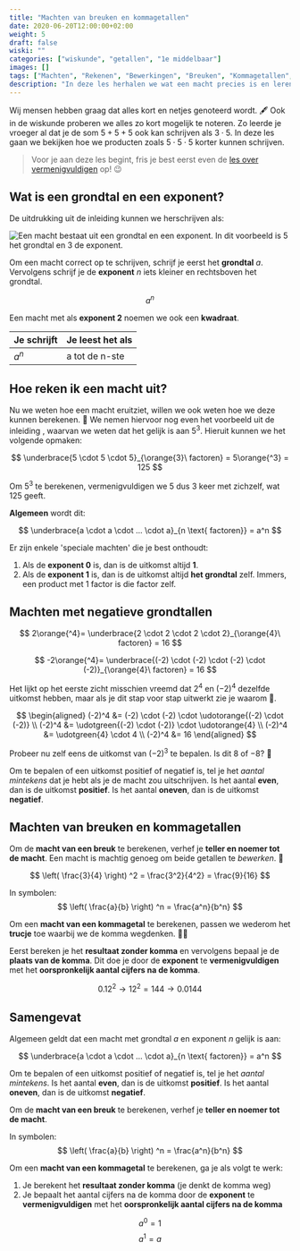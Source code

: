 ```yaml
---
title: "Machten van breuken en kommagetallen"
date: 2020-06-20T12:00:00+02:00
weight: 5
draft: false
wiski: ""
categories: ["wiskunde", "getallen", "1e middelbaar"]
images: []
tags: ["Machten", "Rekenen", "Bewerkingen", "Breuken", "Kommagetallen", "Rationale getallen"]
description: "In deze les herhalen we wat een macht precies is en leren we de macht te nemen van breuken en kommagetallen."
---
```

Wij mensen hebben graag dat alles kort en netjes genoteerd wordt. 🖋️ Ook in
de wiskunde proberen we alles zo kort mogelijk te noteren. Zo leerde je vroeger al
dat je de som $5 + 5 + 5$ ook kan schrijven als $3 \cdot 5$. In deze les gaan we bekijken 
hoe we producten zoals $5 \cdot 5 \cdot 5$ korter kunnen schrijven.

> Voor je aan deze les begint, fris je best eerst even de [les over vermenigvuldigen](./rekenen_gehele_getallen) op! 😉

## Wat is een grondtal en een exponent?
De uitdrukking uit de inleiding kunnen we herschrijven als: 

![Een macht bestaat uit een grondtal en een exponent. In dit voorbeeld is 5 het grondtal en 3 de exponent.](img/terminologie.png)

Om een macht correct op te schrijven, schrijf je
eerst het **grondtal** $a$. Vervolgens schrijf je de **exponent** $n$ iets kleiner
en rechtsboven het grondtal.

$$
 a^n 
$$

Een macht met als **exponent $2$** noemen we ook een **kwadraat**.

| Je schrijft | Je leest het als |
|-------------|------------------|
| $a^n$       | a tot de n-ste   |

## Hoe reken ik een macht uit?
Nu we weten hoe een macht eruitziet, willen we ook weten hoe we deze kunnen berekenen. 🧮 We nemen hiervoor nog
even het voorbeeld uit de inleiding <Mute text="($5 \cdot 5 \cdot 5$)"/>, waarvan we weten dat het gelijk is aan
$5^3$. Hieruit kunnen we het volgende opmaken:

$$
 \underbrace{5 \cdot 5 \cdot 5}_{\orange{3}\ factoren} = 5\orange{^3} = 125
$$

Om $5^3$ te berekenen, vermenigvuldigen we $5$ dus $3$ keer met zichzelf, wat
$125$ geeft. 

**Algemeen** wordt dit:

$$
 \underbrace{a \cdot a \cdot ... \cdot a}_{n \text{ factoren}} = a^n 
$$

<Attention title="Speciale machten">

Er zijn enkele 'speciale machten' die je best onthoudt:

1. Als de **exponent $0$** is, dan is de uitkomst altijd **$1$**.
2. Als de **exponent $1$** is, dan is de uitkomst altijd **het grondtal** zelf. Immers, een product met $1$ factor is die factor zelf.
   
</Attention>

## Machten met negatieve grondtallen
$$
 2\orange{^4}= \underbrace{2 \cdot 2 \cdot 2 \cdot 2}_{\orange{4}\ factoren} = 16
$$

$$
 -2\orange{^4}= \underbrace{(-2) \cdot (-2) \cdot (-2) \cdot (-2)}_{\orange{4}\ factoren} = 16
$$

Het lijkt op het eerste zicht misschien vreemd dat $2^4$ en $(-2)^4$ dezelfde uitkomst hebben, maar als je dit stap voor stap uitwerkt zie je waarom 💪.

$$
\begin{aligned}
(-2)^4 &= (-2) \cdot (-2) \cdot \udotorange{(-2) \cdot (-2)} \\
(-2)^4 &= \udotgreen{(-2) \cdot (-2)} \cdot \udotorange{4} \\
(-2)^4 &= \udotgreen{4} \cdot 4 \\
(-2)^4 &= 16
\end{aligned}
$$

Probeer nu zelf eens de uitkomst van $(-2)^3$ te bepalen. Is dit $8$ of $-8$? 🧐

Om te bepalen of een uitkomst positief of negatief is, tel je het *aantal mintekens* dat je hebt als je de macht zou uitschrijven. 
Is het aantal **even**, dan is de uitkomst **positief**. Is het aantal **oneven**, dan is de uitkomst **negatief**.

## Machten van breuken en kommagetallen
Om de **macht van een breuk** te berekenen, verhef je **teller en noemer tot de macht**. Een macht is machtig genoeg om beide getallen te *bewerken*. 👑

$$
\left( \frac{3}{4} \right) ^2 = \frac{3^2}{4^2} = \frac{9}{16}
$$

In symbolen:
$$
\left( \frac{a}{b} \right) ^n = \frac{a^n}{b^n}
$$

Om een **macht van een kommagetal** te berekenen, passen we wederom het **trucje** toe waarbij we de komma wegdenken. 🧙‍♂️

Eerst bereken je het **resultaat zonder komma** en vervolgens bepaal je de **plaats van de komma**. Dit doe je door de **exponent** te **vermenigvuldigen** met het **oorspronkelijk aantal cijfers na de komma**.

$$
0.12^2 \rightarrow 12^2 = 144 \rightarrow 0.0144
$$

## Samengevat
<Attention title="Een macht berekenen">

Algemeen geldt dat een macht met grondtal $a$ en exponent $n$ gelijk is aan:

$$
 \underbrace{a \cdot a \cdot ... \cdot a}_{n \text{ factoren}} = a^n 
$$

Om te bepalen of een uitkomst positief of negatief is, tel je het *aantal mintekens*. Is het aantal **even**, dan is de uitkomst **positief**.
Is het aantal **oneven**, dan is de uitkomst **negatief**.
</Attention>

<Attention title="Macht van een breuk of kommagetal">

Om de **macht van een breuk** te berekenen, verhef je **teller en noemer tot de macht**.

In symbolen:
$$
\left( \frac{a}{b} \right) ^n = \frac{a^n}{b^n}
$$

Om een **macht van een kommagetal** te berekenen, ga je als volgt te werk:
1. Je berekent het **resultaat zonder komma** (je denkt de komma weg)
2. Je bepaalt het aantal cijfers na de komma door de **exponent** te **vermenigvuldigen** met het **oorspronkelijk aantal cijfers na de komma**

</Attention>

<Attention title="Speciale machten">

$$
 a^0 = 1
$$
$$
 a^1 = a
$$

</Attention>